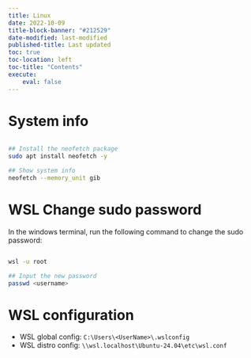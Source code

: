 ```yaml
---
title: Linux
date: 2022-10-09
title-block-banner: "#212529"
date-modified: last-modified
published-title: Last updated
toc: true
toc-location: left
toc-title: "Contents"
execute:
    eval: false
---
```


# System info
```bash

## Install the neofetch package
sudo apt install neofetch -y

## Show system info
neofetch --memory_unit gib
```

# WSL Change sudo password

In the windows terminal, run the following command to change the sudo password:
```bash

wsl -u root

## Input the new password
passwd <username>
```

# WSL configuration
- WSL global config: `C:\Users\<UserName>\.wslconfig`
- WSL distro config: `\\wsl.localhost\Ubuntu-24.04\etc\wsl.conf`
